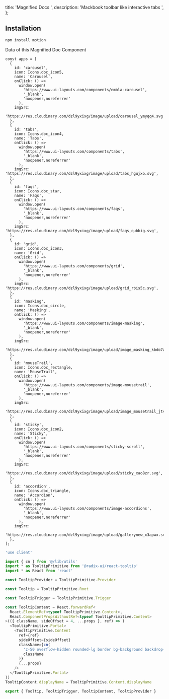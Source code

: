   title: 'Magnified Docs ',
  description: 'Mackbook toolbar like interactive tabs ',
};

<ComponentCodePreview name='magnified-tab' hasReTrigger />

## Installation

```bash
npm install motion
```

Data of this Magnified Doc Component

```tsx
const apps = [
  {
    id: 'carousel',
    icon: Icons.doc_icon5,
    name: 'Carousel',
    onClick: () =>
      window.open(
        'https://www.ui-layouts.com/components/embla-carousel',
        '_blank',
        'noopener,noreferrer'
      ),
    imgSrc:
      'https://res.cloudinary.com/dzl9yxixg/image/upload/carousel_ymyqq4.svg',
  },
  {
    id: 'tabs',
    icon: Icons.doc_icon4,
    name: 'Tabs',
    onClick: () =>
      window.open(
        'https://www.ui-layouts.com/components/tabs',
        '_blank',
        'noopener,noreferrer'
      ),
    imgSrc: 'https://res.cloudinary.com/dzl9yxixg/image/upload/tabs_hgujxo.svg',
  },
  {
    id: 'faqs',
    icon: Icons.doc_star,
    name: 'Faqs',
    onClick: () =>
      window.open(
        'https://www.ui-layouts.com/components/faqs',
        '_blank',
        'noopener,noreferrer'
      ),
    imgSrc: 'https://res.cloudinary.com/dzl9yxixg/image/upload/faqs_qubbig.svg',
  },
  {
    id: 'grid',
    icon: Icons.doc_icon3,
    name: 'Grid',
    onClick: () =>
      window.open(
        'https://www.ui-layouts.com/components/grid',
        '_blank',
        'noopener,noreferrer'
      ),
    imgSrc: 'https://res.cloudinary.com/dzl9yxixg/image/upload/grid_rbis5c.svg',
  },
  {
    id: 'masking',
    icon: Icons.doc_circle,
    name: 'Masking',
    onClick: () =>
      window.open(
        'https://www.ui-layouts.com/components/image-masking',
        '_blank',
        'noopener,noreferrer'
      ),
    imgSrc:
      'https://res.cloudinary.com/dzl9yxixg/image/upload/image_masking_kbdo7a.svg',
  },
  {
    id: 'mouseTrail',
    icon: Icons.doc_rectangle,
    name: 'MouseTrail',
    onClick: () =>
      window.open(
        'https://www.ui-layouts.com/components/image-mousetrail',
        '_blank',
        'noopener,noreferrer'
      ),
    imgSrc:
      'https://res.cloudinary.com/dzl9yxixg/image/upload/image_mousetrail_jt45al.svg',
  },
  {
    id: 'sticky',
    icon: Icons.doc_icon2,
    name: 'Sticky',
    onClick: () =>
      window.open(
        'https://www.ui-layouts.com/components/sticky-scroll',
        '_blank',
        'noopener,noreferrer'
      ),
    imgSrc:
      'https://res.cloudinary.com/dzl9yxixg/image/upload/sticky_xao8zr.svg',
  },
  {
    id: 'accordion',
    icon: Icons.doc_triangle,
    name: 'Accordion',
    onClick: () =>
      window.open(
        'https://www.ui-layouts.com/components/image-accordions',
        '_blank',
        'noopener,noreferrer'
      ),
    imgSrc:
      'https://res.cloudinary.com/dzl9yxixg/image/upload/gallerynew_x3apwx.svg',
  },
];
```

```js title="tooltip.tsx"
'use client'

import { cn } from '@/lib/utils'
import * as TooltipPrimitive from '@radix-ui/react-tooltip'
import * as React from 'react'

const TooltipProvider = TooltipPrimitive.Provider

const Tooltip = TooltipPrimitive.Root

const TooltipTrigger = TooltipPrimitive.Trigger

const TooltipContent = React.forwardRef<
  React.ElementRef<typeof TooltipPrimitive.Content>,
  React.ComponentPropsWithoutRef<typeof TooltipPrimitive.Content>
>(({ className, sideOffset = 4, ...props }, ref) => (
  <TooltipPrimitive.Portal>
    <TooltipPrimitive.Content
      ref={ref}
      sideOffset={sideOffset}
      className={cn(
        'z-50 overflow-hidden rounded-lg border bg-background backdrop-filter dark:border-[#2C2C2C] backdrop-blur-lg dark:bg-[#1A1A1A]/95 px-4 py-3 text-sm text-popover-foreground shadow-md animate-in fade-in-0 zoom-in-95 data-[state=closed]:animate-out data-[state=closed]:fade-out-0 data-[state=closed]:zoom-out-95 data-[side=bottom]:slide-in-from-top-2 data-[side=left]:slide-in-from-right-2 data-[side=right]:slide-in-from-left-2 data-[side=top]:slide-in-from-bottom-2',
        className
      )}
      {...props}
    />
  </TooltipPrimitive.Portal>
))
TooltipContent.displayName = TooltipPrimitive.Content.displayName

export { Tooltip, TooltipTrigger, TooltipContent, TooltipProvider }
```
